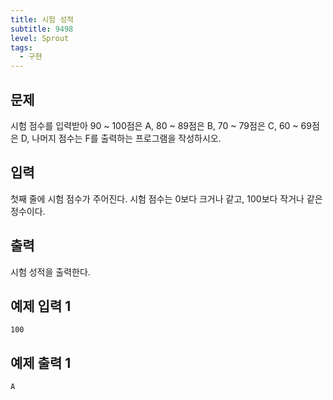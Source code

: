 ```yaml
---
title: 시험 성적
subtitle: 9498
level: Sprout
tags:
  - 구현
---
```


## 문제

시험 점수를 입력받아 90 ~ 100점은 A, 80 ~ 89점은 B, 70 ~ 79점은 C, 60 ~ 69점은 D, 나머지 점수는 F를 출력하는 프로그램을 작성하시오.

## 입력

첫째 줄에 시험 점수가 주어진다. 시험 점수는 0보다 크거나 같고, 100보다 작거나 같은 정수이다.

## 출력

시험 성적을 출력한다.

## 예제 입력 1

```
100
```

## 예제 출력 1

```
A
```
